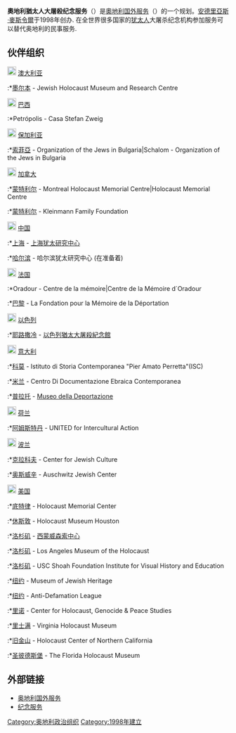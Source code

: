 {{Infobox Organization
| name = 奧地利猶太人大屠殺纪念服务
| formation = 1998年
| headquarters = [[奥地利|奥地利]][[蒂罗尔|蒂罗尔省]][[因斯布鲁克|因斯布鲁克市]]
| type = [[非政府组织|非政府组织]] (NGO)
| founder = [[安德里亚斯·麦斯令尔|安德里亚斯·麦斯令尔]] (Andreas Maislinger)
| website = [http://www.gedenkdienst.org/]
}}
{{The Holocaust sidebar}}

'''奧地利猶太人大屠殺纪念服务'''（{{lang-de|Gedenkdienst}}）是[[奧地利国外服务|奧地利国外服务]]（{{lang-de|Auslandsdienst Österreichs}}）的一个规划。[[安德里亞斯·麥斯令爾|安德里亞斯·麥斯令爾]]于1998年创办. 在全世界很多国家的[[犹太人|犹太人]]大屠杀纪念机构参加服务可以替代奥地利的民事服务.

==伙伴组织==

[[File:Flag_of_Australia.svg|20px]] [[澳大利亚|澳大利亚]]
:*[[墨尔本|墨尔本]] - Jewish Holocaust Museum and Research Centre

[[File:Flag_of_Brazil.svg|20px]] [[巴西|巴西]]
:*Petrópolis - Casa Stefan Zweig

[[File:Flag_of_Bulgaria.svg|20px]] [[保加利亚|保加利亚]]
:*[[索菲亞|索菲亞]] - Organization of the Jews in Bulgaria|Schalom - Organization of the Jews in Bulgaria

[[File:Flag_of_Canada.svg|20px]] [[加拿大|加拿大]]
:*[[蒙特利尔|蒙特利尔]] - Montreal Holocaust Memorial Centre|Holocaust Memorial Centre
:*[[蒙特利尔|蒙特利尔]] - Kleinmann Family Foundation

[[File:Flag_of_the_People's_Republic_of_China.svg|20px]] [[中国|中国]] 
:*[[上海|上海]] - [[上海犹太研究中心|上海犹太研究中心]]
:*[[哈尔滨|哈尔滨]] - 哈尔滨犹太研究中心 (在准备着)

[[File:Flag_of_France.svg|20px]] [[法国|法国]]
:*Oradour - Centre de la mémoire|Centre de la Mémoire d´Oradour
:*[[巴黎|巴黎]] - La Fondation pour la Mémoire de la Déportation

[[File:Flag_of_Israel.svg|20px]] [[以色列|以色列]]
:*[[耶路撒冷|耶路撒冷]] - [[以色列猶太大屠殺紀念館|以色列猶太大屠殺紀念館]]

[[File:Flag_of_Italy.svg|20px]] [[意大利|意大利]]
:*[[科莫|科莫]] - Istituto di Storia Contemporanea "Pier Amato Perretta"(ISC)
:*[[米兰|米兰]] - Centro Di Documentazione Ebraica Contemporanea
:*[[普拉托|普拉托]] - [http://deportazione.po-net.prato.it/ Museo della Deportazione] {{Wayback|url=http://deportazione.po-net.prato.it/ |date=20200706220628 }}

[[File:Flag_of_the_Netherlands.svg|20px]] [[荷兰|荷兰]]
:*[[阿姆斯特丹|阿姆斯特丹]] - UNITED for Intercultural Action

[[File:Flag_of_Poland.svg|20px]] [[波兰|波兰]]
:*[[克拉科夫|克拉科夫]] - Center for Jewish Culture
:*[[奥斯威辛|奥斯威辛]] - Auschwitz Jewish Center

[[File:Flag_of_the_United_States.svg|20px]] [[美国|美国]]
:*[[底特律|底特律]] - Holocaust Memorial Center
:*[[休斯敦|休斯敦]] - Holocaust Museum Houston
:*[[洛杉矶|洛杉矶]] - [[西蒙威森索中心|西蒙威森索中心]]
:*[[洛杉矶|洛杉矶]] - Los Angeles Museum of the Holocaust
:*[[洛杉矶|洛杉矶]] - USC Shoah Foundation Institute for Visual History and Education
:*[[纽约市|纽约]] - Museum of Jewish Heritage
:*[[纽约市|纽约]] - Anti-Defamation League
:*[[里诺|里诺]] - Center for Holocaust, Genocide & Peace Studies
:*[[里士满_(维吉尼亚州)|里士满]] - Virginia Holocaust Museum
:*[[旧金山|旧金山]] - Holocaust Center of Northern California
:*[[圣彼德斯堡|圣彼德斯堡]] - The Florida Holocaust Museum

==外部链接==
* [http://www.auslandsdienst.at/ 奥地利国外服务]{{Wayback|url=http://www.auslandsdienst.at/ |date=20190417235602 }}
* [http://www.gedenkdienst.org/ 纪念服务] {{Wayback|url=http://www.gedenkdienst.org/ |date=20120204054145 }}

[[Category:奥地利政治组织|Category:奥地利政治组织]]
[[Category:1998年建立|Category:1998年建立]]